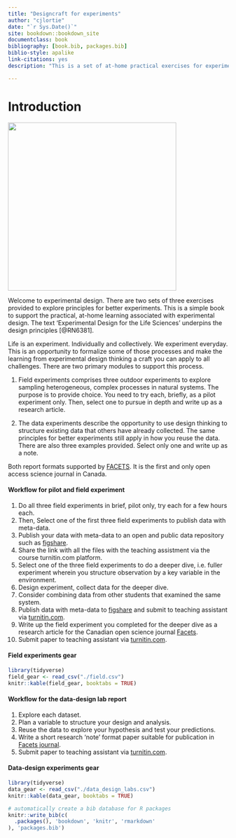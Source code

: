 ```yaml
--- 
title: "Designcraft for experiments"
author: "cjlortie"
date: "`r Sys.Date()`"
site: bookdown::bookdown_site
documentclass: book
bibliography: [book.bib, packages.bib]
biblio-style: apalike
link-citations: yes
description: "This is a set of at-home practical exercises for experimental design."  

---
```


# Introduction  

![](./rabbit.png){width=4in}  

Welcome to experimental design. There are two sets of three exercises provided to explore principles for better experiments. This is a simple book to support the practical, at-home learning associated with experimental design. The text 'Experimental Design for the Life Sciences' underpins the design principles [@RN6381].  

Life is an experiment. Individually and collectively. We experiment everyday. This is an opportunity to formalize some of those processes and make the learning from experimental design thinking a craft you can apply to all challenges. There are two primary modules to support this process. 

(1) Field experiments comprises three outdoor experiments to explore sampling heterogeneous, complex processes in natural systems.  The purpose is to provide choice. You need to try each, briefly, as a pilot experiment only. Then, select one to pursue in depth and write up as a research article.  

(2) The data experiments describe the opportunity to use design thinking to structure existing data that others have already collected. The same principles for better experiments still apply in how you reuse the data. There are also three examples provided. Select only one and write up as a note.  

Both report formats supported by [FACETS](https://www.facetsjournal.com/about/). It is the first and only open access science journal in Canada.  

#### Workflow for pilot and field experiment {-} 
1. Do all three field experiments in brief, pilot only, try each for a few hours each.
2. Then, Select one of the first three field experiments to publish data with meta-data.   
3. Publish your data with meta-data to an open and public data repository such as [figshare](https://figshare.com).  
4. Share the link with all the files with the teaching assistment via the course turnitin.com platform.  
5. Select one of the three field experiments to do a deeper dive, i.e. fuller experiment wherein you structure observation by a key variable in the environment.  
6. Design experiment, collect data for the deeper dive.  
7. Consider combining data from other students that examined the same system.
8. Publish data with meta-data to [figshare](https://figshare.com) and submit to teaching assistant via [turnitin.com](https://www.turnitin.com).    
9. Write up the field experiment you completed for the deeper dive as a research article for the Canadian open science journal [Facets](https://www.facetsjournal.com/authors/instructions/).  
10. Submit paper to teaching assistant via [turnitin.com](https://www.turnitin.com).  

#### Field experiments gear {-}  
```r
library(tidyverse)
field_gear <- read_csv("./field.csv")
knitr::kable(field_gear, booktabs = TRUE)

```

#### Workflow for the data-design lab report {-}
1. Explore each dataset.  
2. Plan a variable to structure your design and analysis.  
3. Reuse the data to explore your hypothesis and test your predictions.  
4. Write a short research 'note' format paper suitable for publication in [Facets journal](https://www.facetsjournal.com/authors/instructions/).  
5. Submit paper to teaching assistant via [turnitin.com](https://www.turnitin.com).  

#### Data-design experiments gear {-}
```r
library(tidyverse)
data_gear <- read_csv("./data_design_labs.csv")
knitr::kable(data_gear, booktabs = TRUE)

```



```r
# automatically create a bib database for R packages
knitr::write_bib(c(
  .packages(), 'bookdown', 'knitr', 'rmarkdown'
), 'packages.bib')
```
